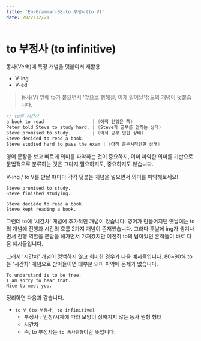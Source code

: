 ```yaml
---
title: 'En-Grammar-08-to 부정사(to V)'
date: 2022/12/21
---
```


# to 부정사 (to infinitive)

동사(Verb)에 특정 개념을 덧붙여서 재활용

- V-ing
- V-ed

> 동사(V) 앞에 to가 붙으면서 '앞으로 행해질, 이제 일어날'정도의 개념이 덧붙습니다.

```c
// to의 시간차
a book to read                  | (아직 안읽은 책)
Peter told Steve to study hard. | (Steve가 공부를 안하는 상태)
Steve promised to study.        | (아직 공부 안한 상태)
Steve decided to read a book.
Steve studied hard to pass the exam | (아직 공부시작안한 상태)
```

영어 문장을 보고 빠르게 의미를 파악하는 것이 중요하지,
이미 파악한 의미를 기반으로 문법적으로 분류하는 것은 그다지 필요하지도, 중요하지도 않습니다.

V-ing / to V를 만날 떄마다 각각 덧붙는 개념을 넣으면서 의미를 파악해보세요!

```
Steve promised to study.
Steve finished studying.

Steve deciede to read a book.
Steve kept reading a book.
```

그런데 to에 '시간차' 개념에 추가적인 개념이 있습니다.
영어가 만들어지던 옛날에는 to의 개념에 진행과 시간의 흐름 2가지 개념이 존재했습니다.
그러다 훗날에 ing가 생겨나면서 진행 역할을 분담을 해가면서 가져갔지만 여전히 to의 남아있던 흔적들이 바로 다음 예시들입니다.

그래서 '시간차' 개념이 명백하지 않고 희미한 경우가 다음 예시들입니다.
80~90% to는 '시간차' 개념으로 받아들이면 대부분 의미 파악에 문제가 없습니다.

```
To understand is to be free.
I am sorry to hear that.
Nice to meet you.
```

정리하면 다음과 같습니다.

- `to V (to 부정사, to infinitive)`
  - 부정사 : 인칭/시제에 따라 모양이 정해지지 않는 동사 원형 형태
  - 시간차
  - 즉, to 부정사는 `to 동사원형`이란 뜻입니다.
